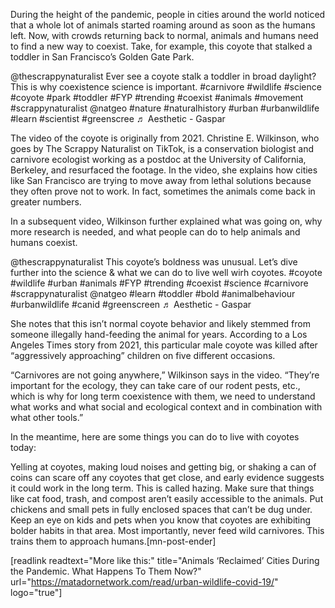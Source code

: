 During the height of the pandemic, people in cities around the world noticed that a whole lot of animals started roaming around as soon as the humans left. Now, with crowds returning back to normal, animals and humans need to find a new way to coexist. Take, for example, this coyote that stalked a toddler in San Francisco’s Golden Gate Park.

  @thescrappynaturalist Ever see a coyote stalk a toddler in broad daylight? This is why coexistence science is important. #carnivore #wildlife #science #coyote #park #toddler #FYP #trending #coexist #animals #movement #scrappynaturalist @natgeo #nature #naturalhistory #urban #urbanwildlife #learn #scientist #greenscree ♬ Aesthetic - Gaspar   

The video of the coyote is originally from 2021. Christine E. Wilkinson, who goes by The Scrappy Naturalist on TikTok, is a conservation biologist and carnivore ecologist working as a postdoc at the University of California, Berkeley, and resurfaced the footage. In the video, she explains how cities like San Francisco are trying to move away from lethal solutions because they often prove not to work. In fact, sometimes the animals come back in greater numbers. 

In a subsequent video, Wilkinson further explained what was going on, why more research is needed, and what people can do to help animals and humans coexist.

  @thescrappynaturalist This coyote’s boldness was unusual. Let’s dive further into the science &#38; what we can do to live well wirh coyotes. #coyote #wildlife #urban #animals #FYP #trending #coexist #science #carnivore #scrappynaturalist @natgeo #learn #toddler #bold #animalbehaviour #urbanwildlife #canid #greenscreen ♬ Aesthetic - Gaspar   

She notes that this isn’t normal coyote behavior and likely stemmed from someone illegally hand-feeding the animal for years. According to a Los Angeles Times story from 2021, this particular ​​male coyote was killed after “aggressively approaching” children on five different occasions. 

“Carnivores are not going anywhere,” Wilkinson says in the video. “They’re important for the ecology, they can take care of our rodent pests, etc., which is why for long term coexistence with them, we need to understand what works and what social and ecological context and in combination with what other tools.”

In the meantime, here are some things you can do to live with coyotes today:


Yelling at coyotes, making loud noises and getting big, or shaking a can of coins can scare off any coyotes that get close, and early evidence suggests it could work in the long term. This is called hazing.
Make sure that things like cat food, trash, and compost aren’t easily accessible to the animals.
Put chickens and small pets in fully enclosed spaces that can’t be dug under.
Keep an eye on kids and pets when you know that coyotes are exhibiting bolder habits in that area.
Most importantly, never feed wild carnivores. This trains them to approach humans.[mn-post-ender]


[readlink readtext="More like this:" title="Animals ‘Reclaimed’ Cities During the Pandemic. What Happens To Them Now?"  url="https://matadornetwork.com/read/urban-wildlife-covid-19/" logo="true"]
